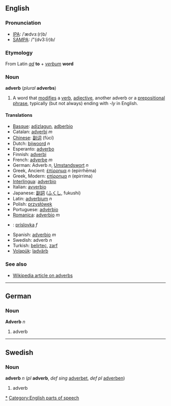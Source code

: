 ==English==
===Pronunciation===
*[[w:IPA|IPA]]: /ˈædvɜː(r)b/
*[[w:SAMPA|SAMPA]]: /"{dv3:(r)b/

===Etymology===
From Latin ''[[ad]]'' '''to''' + ''[[verbum]]'' '''word'''

===Noun===
'''adverb''' (''plural'' '''adverbs''')

#A word that [[modify|modifies]] a [[verb]], [[adjective]], another adverb or a [[prepositional phrase]], typically (but not always) ending with ''-ly'' in English.

====Translations====
*[[Basque]]: [[adizlagun]], [[adberbio]]
*Catalan: [[adverbi]] ''m''
*[[Chinese]]: [[副词]] (fùcí)
*Dutch: [[bijwoord]] ''n''
*Esperanto: [[adverbo]]
*Finnish: [[adverbi]]
*French: [[adverbe]] ''m''
*German: Adverb ''n'', [[Umstandswort]] ''n''
*Greek, Ancient: [[ἐπίρρημα]] ''n'' (epirrhēma)
*Greek, Modern: [[επίρρημα]] ''n'' (epirrima)
*[[Interlingua]]: [[adverbio]]
*Italian: [[avverbio]]
*Japanese: [[副詞]] ([[ふくし]], fukushi)
*Latin: [[adverbium]] ''n''
*Polish: [[przysłówek]]
*Portuguese:  [[advérbio]]
*[[Romanica]]: [[adverbio]] ''m''
*{{sk}}: [[príslovka#Slovak|príslovka]] ''f''
*Spanish: [[adverbio]] ''m''
*Swedish: adverb ''n''
*Turkish: [[belirteç]], [[zarf]]
*[[Volapük]]: [[ladvärb]]

===See also===
*[[w:Adverb|Wikipedia article on adverbs]]

[[Category:English adverbs|*]]
[[Category:English parts of speech]]

----
==German==
===Noun===
'''Adverb''' ''n''

#adverb

----
==Swedish==
===Noun===
'''adverb''' ''n'' (''pl'' '''adverb''', ''def sing'' [[adverbet]], ''def pl'' [[adverben]])

#adverb